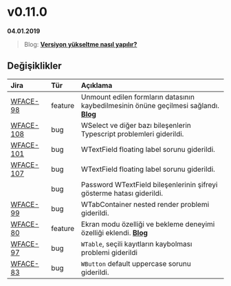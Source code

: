 
# v0.11.0

**04.01.2019**

> Blog: [__Versiyon yükseltme nasıl yapılır?__](./#/blog/how-to-version-upgrade)

## Değişiklikler

| Jira                                                        | Tür           | Açıklama                                                                                          |
|:------------------------------------------------------------|:--------------|:--------------------------------------------------------------------------------------------------|
| [WFACE-98](https://jira.digiturk.com.tr/browse/WFACE-98)    | feature       | Unmount edilen formların datasının kaybedilmesinin önüne geçilmesi sağlandı. [__Blog__](./#/blog/form-data-persistency) |
| [WFACE-108](https://jira.digiturk.com.tr/browse/WFACE-108)  | bug           | WSelect ve diğer bazı bileşenlerin Typescript problemleri giderildi.                              |
| [WFACE-101](https://jira.digiturk.com.tr/browse/WFACE-101)  | bug           | WTextField floating label sorunu giderildi.                                                       |
| [WFACE-107](https://jira.digiturk.com.tr/browse/WFACE-107)  | bug           | WTextField floating label sorunu giderildi.                                                       |
|                                                             | bug           | Password WTextField bileşenlerinin şifreyi gösterme hatası giderildi.                             |
| [WFACE-99](https://jira.digiturk.com.tr/browse/WFACE-99)    | bug           | WTabContainer nested render problemi giderildi.                                                   |
| [WFACE-80](https://jira.digiturk.com.tr/browse/WFACE-80)    | feature       | Ekran modu özelliği ve bekleme deneyimi özelliği eklendi. [__Blog__](./#/blog/screen-mode-usage)  |
| [WFACE-97](https://jira.digiturk.com.tr/browse/WFACE-97)    | bug           | `WTable`, seçili kayıtların kaybolması problemi giderildi                                         |
| [WFACE-83](https://jira.digiturk.com.tr/browse/WFACE-83)    | bug           | `WButton` default uppercase sorunu giderildi.                                                     |



<br/>

